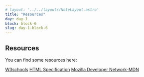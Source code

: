 ```yaml
---
# layout: '../../layouts/NoteLayout.astro'
title: "Resources"
day: day-1
block: block-6
slug: day-1-block-6
---
```


## Resources

You can find some resources here:

[W3schools](https://www.w3schools.com/)
[HTML Specification](https://html.spec.whatwg.org/)
[Mozilla Developer Network-MDN](https://developer.mozilla.org/en-US/docs/Web/HTML/Element)